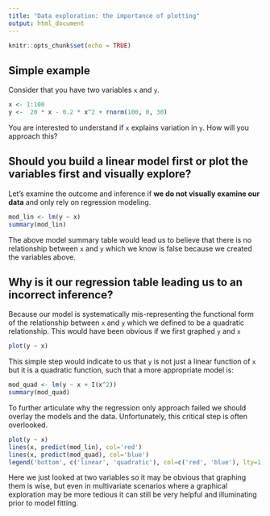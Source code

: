 ```yaml
---
title: "Data exploration: the importance of plotting"
output: html_document
---
```


```r
knitr::opts_chunk$set(echo = TRUE)
```

## Simple example

Consider that you have two variables `x` and `y`. 

```r
x <- 1:100
y <-  20 * x - 0.2 * x^2 + rnorm(100, 0, 30)
```


You are interested to understand if `x` explains variation in `y`.
How will you approach this? 

## Should you build a linear model first or plot the variables first and visually explore?

Let's examine the outcome and inference if **we do not visually examine our data**
and only rely on regression modeling. 

```r
mod_lin <- lm(y ~ x)
summary(mod_lin)
```

The above model summary table would lead us to believe that there is no relationship
between `x` and `y` which we know is false because we created the variables above.

## Why is it our regression table leading us to an incorrect inference? 

Because our model is systematically mis-representing the functional form of the
relationship between `x` and `y` which we defined to be a quadratic relationship. 
This would have been obvious if we first graphed `y` and `x`

```r
plot(y ~ x)
```

This simple step would indicate to us that `y` is not just a linear function of 
`x` but it is a quadratic function, such that a more appropriate model is: 

```r
mod_quad <- lm(y ~ x + I(x^2))
summary(mod_quad)
```

To further articulate why the regression only approach failed we should 
overlay the models and the data. Unfortunately, this critical step is often
overlooked.

```r
plot(y ~ x)
lines(x, predict(mod_lin), col='red')
lines(x, predict(mod_quad), col='blue')
legend('bottom', c('linear', 'quadratic'), col=c('red', 'blue'), lty=1, bty='n')
```

Here we just looked at two variables so it may be obvious that graphing them is wise, 
but even in multivariate scenarios where a graphical exploration may be more 
tedious it can still be very helpful and illuminating prior to model fitting. 

